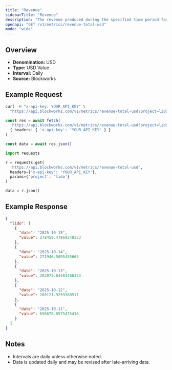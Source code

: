 ```yaml
---
title: "Revenue"
sidebarTitle: "Revenue"
description: "The revenue produced during the specified time period for given project."
openapi: "GET /v1/metrics/revenue-total-usd"
mode: "wide"
---
```


## Overview

- **Denomination:** USD
- **Type:** USD Value
- **Interval:** Daily
- **Source:** Blockworks

## Example Request

<CodeGroup>

```bash cURL
curl -H "x-api-key: YOUR_API_KEY" \
  "https://api.blockworks.com/v1/metrics/revenue-total-usd?project=lido"
```

```typescript TypeScript
const res = await fetch(
  'https://api.blockworks.com/v1/metrics/revenue-total-usd?project=lido',
  { headers: { 'x-api-key': 'YOUR_API_KEY' } }
)

const data = await res.json()
```

```python Python
import requests

r = requests.get(
  'https://api.blockworks.com/v1/metrics/revenue-total-usd',
  headers={'x-api-key': 'YOUR_API_KEY'},
  params={'project': 'lido'}
)

data = r.json()
```

</CodeGroup>

## Example Response

```json
{
  "lido": [
    {
      "date": "2025-10-15",
      "value": 278459.47869248333
    },
    {
      "date": "2025-10-14",
      "value": 271946.5095455663
    },
    {
      "date": "2025-10-13",
      "value": 283073.64403466333
    },
    {
      "date": "2025-10-12",
      "value": 260121.9259380511
    },
    {
      "date": "2025-10-11",
      "value": 696678.8575475416
    }
  ]
}
```

## Notes
- Intervals are daily unless otherwise noted.
- Data is updated daily and may be revised after late-arriving data.